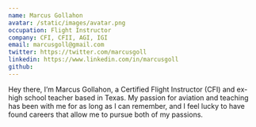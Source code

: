 ```yaml
---
name: Marcus Gollahon
avatar: /static/images/avatar.png
occupation: Flight Instructor
company: CFI, CFII, AGI, IGI
email: marcusgoll@gmail.com
twitter: https://twitter.com/marcusgoll
linkedin: https://www.linkedin.com/in/marcusgoll
github: 
---
```


Hey there, I’m Marcus Gollahon, a Certified Flight Instructor (CFI) and ex-high school teacher based in Texas. My passion for aviation and teaching has been with me for as long as I can remember, and I feel lucky to have found careers that allow me to pursue both of my passions.